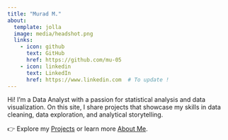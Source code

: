 ```yaml
---
title: "Murad M."
about: 
  template: jolla
  image: media/headshot.png
  links: 
    - icon: github
      text: GitHub
      href: https://github.com/mu-05
    - icon: linkedin
      text: LinkedIn
      href: https://www.linkedin.com  # To update !
---
```


Hi! I’m a Data Analyst with a passion for statistical analysis and data visualization. On this site, I share projects that showcase my skills in data cleaning, data exploration, and analytical storytelling.

👉 Explore my [Projects](posts.qmd) or learn more [About Me](about.qmd).
